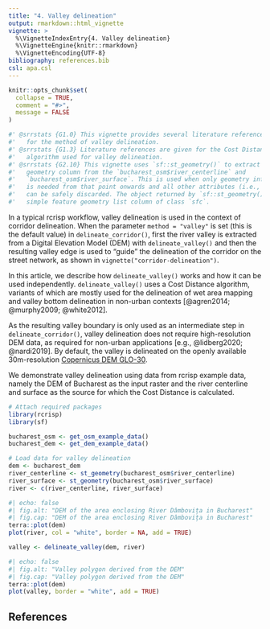 ```yaml
---
title: "4. Valley delineation"
output: rmarkdown::html_vignette
vignette: >
  %\VignetteIndexEntry{4. Valley delineation}
  %\VignetteEngine{knitr::rmarkdown}
  %\VignetteEncoding{UTF-8}
bibliography: references.bib
csl: apa.csl
---
```


```r
knitr::opts_chunk$set(
  collapse = TRUE,
  comment = "#>",
  message = FALSE
)
```

```r
#' @srrstats {G1.0} This vignette provides several literature references used
#'   for the method of valley delineation.
#' @srrstats {G1.3} Literature references are given for the Cost Distance
#'   algorithm used for valley delineation.
#' @srrstats {G2.10} This vignette uses `sf::st_geometry()` to extract the
#'   geometry column from the `bucharest_osm$river_centerline` and
#'   `bucharest_osm$river_surface`. This is used when only geometry information
#'   is needed from that point onwards and all other attributes (i.e., columns)
#'   can be safely discarded. The object returned by `sf::st_geometry()` is a
#'   simple feature geometry list column of class `sfc`.
```

In a typical rcrisp workflow, valley delineation is used in the context of corridor delineation. When the parameter `method = "valley"` is set (this is the default value) in `delineate_corridor()`, first the river valley is extracted from a Digital Elevation Model (DEM) with `delineate_valley()` and then the resulting valley edge is used to "guide" the delineation of the corridor on the street network, as shown in `vignette("corridor-delineation")`.

In this article, we describe how `delineate_valley()` works and how it can be used independently. `delineate_valley()` uses a Cost Distance algorithm, variants of which are mostly used for the delineation of wet area mapping and valley bottom delineation in non-urban contexts [@agren2014; @murphy2009; @white2012].

As the resulting valley boundary is only used as an intermediate step in `delineate_corridor()`, valley delineation does not require high-resolution DEM data, as required for non-urban applications [e.g., @lidberg2020; @nardi2019]. By default, the valley is delineated on the openly available 30m-resolution [Copernicus DEM GLO-30](https://dataspace.copernicus.eu/explore-data/data-collections/copernicus-contributing-missions/collections-description/COP-DEM).

We demonstrate valley delineation using data from rcrisp example data, namely the DEM of Bucharest as the input raster and the river centerline and surface as the source for which the Cost Distance is calculated.

```r
# Attach required packages
library(rcrisp)
library(sf)

bucharest_osm <- get_osm_example_data()
bucharest_dem <- get_dem_example_data()

# Load data for valley delineation
dem <- bucharest_dem
river_centerline <- st_geometry(bucharest_osm$river_centerline)
river_surface <- st_geometry(bucharest_osm$river_surface)
river <- c(river_centerline, river_surface)
```

```r
#| echo: false
#| fig.alt: "DEM of the area enclosing River Dâmbovița in Bucharest"
#| fig.cap: "DEM of the area enclosing River Dâmbovița in Bucharest"
terra::plot(dem)
plot(river, col = "white", border = NA, add = TRUE)
```

```r
valley <- delineate_valley(dem, river)
```

```r
#| echo: false
#| fig.alt: "Valley polygon derived from the DEM"
#| fig.cap: "Valley polygon derived from the DEM"
terra::plot(dem)
plot(valley, border = "white", add = TRUE)
```

## References
